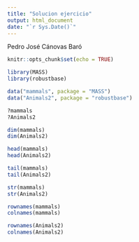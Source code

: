 ```yaml
---
title: "Solucion ejercicio"
output: html_document
date: "`r Sys.Date()`"
---
```

Pedro José Cánovas Baró


```r
knitr::opts_chunk$set(echo = TRUE)
```

```r
library(MASS)
library(robustbase)

data("mammals", package = "MASS")
data("Animals2", package = "robustbase")

?mammals
?Animals2
```
```r
dim(mammals)
dim(Animals2)

head(mammals)
head(Animals2)

tail(mammals)
tail(Animals2)

str(mammals)
str(Animals2)
```
```r
rownames(mammals)
colnames(mammals)

rownames(Animals2)
colnames(Animals2)
```


